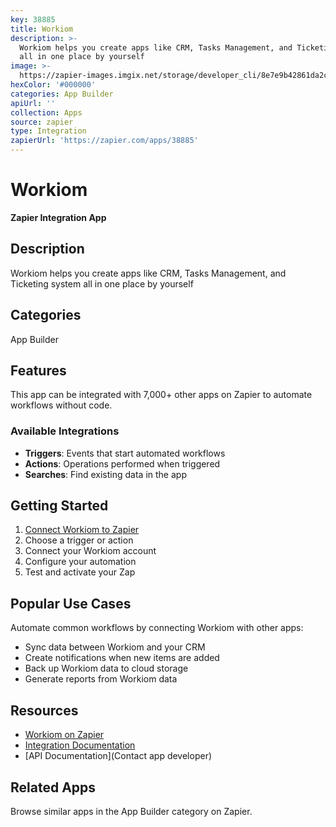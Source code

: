 ```yaml
---
key: 38885
title: Workiom
description: >-
  Workiom helps you create apps like CRM, Tasks Management, and Ticketing system
  all in one place by yourself
image: >-
  https://zapier-images.imgix.net/storage/developer_cli/8e7e9b42861da2c0cfd798ca89cb5bce.png?auto=format%2Ccompress&ixlib=python-3.0.0&q=50
hexColor: '#000000'
categories: App Builder
apiUrl: ''
collection: Apps
source: zapier
type: Integration
zapierUrl: 'https://zapier.com/apps/38885'
---
```

# Workiom

**Zapier Integration App**

## Description

Workiom helps you create apps like CRM, Tasks Management, and Ticketing system all in one place by yourself

## Categories

App Builder

## Features

This app can be integrated with 7,000+ other apps on Zapier to automate workflows without code.

### Available Integrations

- **Triggers**: Events that start automated workflows
- **Actions**: Operations performed when triggered
- **Searches**: Find existing data in the app

## Getting Started

1. [Connect Workiom to Zapier](https://zapier.com/apps/38885)
2. Choose a trigger or action
3. Connect your Workiom account
4. Configure your automation
5. Test and activate your Zap

## Popular Use Cases

Automate common workflows by connecting Workiom with other apps:

- Sync data between Workiom and your CRM
- Create notifications when new items are added
- Back up Workiom data to cloud storage
- Generate reports from Workiom data

## Resources

- [Workiom on Zapier](https://zapier.com/apps/38885)
- [Integration Documentation](https://zapier.com/apps/38885/integrations)
- [API Documentation](Contact app developer)

## Related Apps

Browse similar apps in the App Builder category on Zapier.
